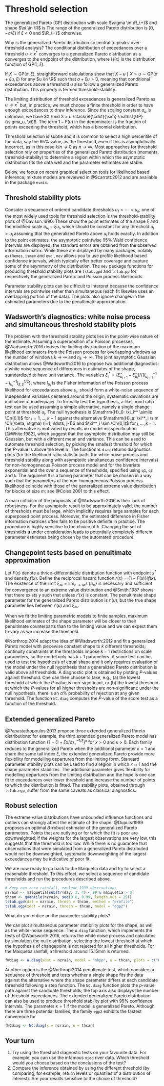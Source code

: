 # Threshold selection

The generalized Pareto (GP) distribution with scale $\sigma \in \R_{+}$ and shape $\xi \in \R$ is 
 \begin{align*}
  G(x)  = \begin{cases}
1-\left\{1+\xi \left(\frac{x}{\sigma}\right)\right\}_{+}^{-1/\xi}, &  \xi \neq 0,
\\ 1-\exp \left(-{x}{\sigma}\right),&  \xi = 0.
\end{cases}
 \end{align*}
The range of the generalized Pareto distribution is $[0, -\sigma/\xi)$ if $\xi < 0$ and $\R_{+}$ otherwise. 

Why is the generalized Pareto distribution so central to peaks-over-threshold analysis? The conditional distribution of exceedances over a threshold $u < x^*$ converges to a generalized Pareto distribution as $u$ converges to the endpoint of the distribution,
\begin{align*}
\lim_{u \to x^*} \frac{1-F(xa_u+u)}{1-F(u)} = 1-H(x),
\end{align*}
where $H(x)$ is the distribution function of $\mathsf{GP}(1, \xi)$. 

If $X \sim \mathsf{GP}(\sigma, \xi)$, straightforward calculations show that $X-u \mid X>u \sim \mathsf{GP}(\sigma + \xi u, \xi)$ for any $u \in \R$ such that $\sigma+\xi u>0$, meaning that conditional exceedances above a threshold $u$ also follow a generalized Pareto distribution. This property is termed threshold-stability. 

The limiting distribution of threshold exceedances is generalized Pareto as $u \to x^*$ but, in practice, we must choose a finite threshold in order to have enough exceedances to draw inference.  Since the scaling constant $a_u$ is unknown, we have $X \mid X > u \stackrel{\cdot}{\sim} \mathsf{GP}(\sigma_u, \xi)$. The term $1-F(u)$ in the denominator is the fraction of points exceeding the threshold, which has a binomial distribution.

Threshold selection is subtle  and it is common to select a high percentile of the data, say the 
95\% value, as the threshold, even if this is asymptotically incorrect, as in this case $k/n \nrightarrow 0$ as $n \to \infty$. Most approaches for threshold selection rely on properties of the 
generalized Pareto distribution (moments, threshold-stability) to determine a region within which the asymptotic distribution fits the data well and the parameter estimates are stable. 

Below, we focus  on recent graphical selection tools for likelihood based inference; mixture models are reviewed in @Scarrott:2012 and are available in the package `evmix`.

## Threshold stability plots

Consider a sequence of ordered candidate thresholds $u_1 < \cdots < u_k$; one of the most widely used tools for threshold selection is the threshold-stability plots of @Davison:1990. These show the point estimates of the shape $\xi$ and the modified scale $\sigma_{u_i}-\xi u_i$, which should be constant for any threshold $u_{j} >u_i$ assuming that the generalized Pareto above $u_i$ holds exactly. In addition to the point estimates, the asymptotic pointwise 95\% Wald confidence intervals are displayed; the standard errors are obtained from the observed information matrix. While these are displayed by many packages, notably `extRemes`, `ismev` and `evd` , `mev` allows you to use profile likelihood based confidence intervals, which typically offer better coverage and capture some of the asymmetry of the distribution. The `mev` package functions for producing threshold stability plots are `tstab.gpd` and `tstab.pp` for respectively the generalized Pareto and Poisson process likelihoods.

Parameter stability plots can be difficult to interpret because the confidence intervals are pointwise rather than simultaneous (each fit likewise uses an overlapping portion of the data). The plots also ignore changes in the estimated parameters due to the penultimate approximation. 

## Wadsworth's diagnostics: white noise process and simultaneous threshold stability plots

The problem with the threshold stability plots lies in the point-wise nature of the estimate. Assuming a superposition of $k$ Poisson processes, @Wadsworth:2016 derives the limiting distribution of the maximum likelihood estimators from the Poisson process for overlapping windows as the number of windows $k \to \infty$ and $n_k \to \infty$.  The joint asymptotic Gaussian distribution allows @Wadsworth:2016 to propose two additional diagnostics: a white noise sequence of differences in estimates of the shape, standardized to have unit variance. The variables $\xi^*_i=(\hat{\xi}_{u_{i+1}}-\hat{\xi}_{u_i})/\{(I^{-1}_{u_{i+1}}-I^{-1}_{u_{i}})_{\xi,\xi}^{1/2}\}$, where $I_{u_{i}}$ is the Fisher information of the Poisson process likelihood for exceedances above $u_i$, should form a white-noise sequence of independent variables centered around the origin; systematic deviations are indicative of inadequacy. To formally test the hypothesis, a likelihood ratio test can be used assuming a simple alternative, namely a single change point at threshold $u_j$. The null hypothesis is $\mathrm{H}_0: \xi_i^* \simiid \Cn(0,1)$ for $i=1, \ldots, k-1$  against the alternative  $\mathrm{H}_a: \xi^*_i \sim \Cn(\beta, \sigma) (i=1, \ldots, j-1)$ and $\xi^*_i \sim \Cn(0,1)$ for $j, \ldots, k-1$. This alternative is motivated by results on model misspecification [@White:1982], which suggest that the asymptotic distribution may still be Gaussian, but with a different mean and variance. This can be used to automate threshold selection, by picking the smallest threshold for which the $P$-value is above the level $\alpha$. The function `W.diag` returns diagnostics plots (for the likelihood ratio statistic path, the white noise process and threshold stability along with asymptotic simultaneous confidence intervals) for non-homogeneous Poisson process model and for the bivariate exponential and the  over a sequence of thresholds, specified using `q1`, `q2` and `k`. The argument `M` is a tuning parameter that can be chosen in a way such that the parameters of the non-homogeneous Poisson process likelihood coincide with those of the generalized extreme value distribution for blocks of size $m$; see @Coles:2001 to this effect. 

A main criticism of the proposals of @Wadsworth:2016 is their lack of robustness. For the asymptotic result to be approximately valid,  the number of thresholds must be large, which implicitly requires large samples for each superposed point process. Moreover, the estimated difference in Fisher information matrices often fails to be positive definite in practice. The procedure is highly sensitive to the choice of $k$. Changing the set of thresholds $\boldsymbol{u}$ under consideration leads to potentially completely different parameter estimates being chosen by the automated procedure.  


## Changepoint tests based on penultimate approximation

Let $F(x)$ denote a thrice-differentiable distribution function with endpoint $x^*$ and density $f(x)$. Define the reciprocal hazard function  $r(x) = \{1-F(x)\}/f(x)$. 
The existence of the limit $\xi_{\infty} = \lim_{n \to \infty} s'\{b_n\}$ is  necessary and sufficient for convergence to an extreme value distribution and @Smith:1987 shows that there exists $y$ such that
\begin{align*}
 \frac{1-F\{u+xr(u)\}}{1-F(u)} = \left\{1+xr'(y)\right\}_{+}^{-1/r'(y)}, \qquad u < y < u+xr(u),
\end{align*}
unless $r'(x)$ is constant. The penultimate shape parameter for the generalized Pareto distribution is $r'(u)$, but the true shape parameter lies between $r'(u)$ and $\xi_{\infty}$.

When we fit the limiting parametric models to finite samples, maximum likelihood estimates of the shape parameter will be closer to their penultimate counterparts than to the limiting value and we can expect them to vary as we increase the threshold.

@Northrop:2014 adapt the idea of @Wadsworth:2012 and fit a generalized Pareto model with piecewise constant shape to $k$ different thresholds; continuity constraints at the thresholds impose $k-1$ restrictions on scale parameters, so  the model only has $k+1$ parameters. A score test can be used to test the hypothesis of equal shape and it only requires evaluation of the model under the null hypothesis that a generalized Pareto distribution is valid above all thresholds. A diagnostic plot is obtained by plotting $P$-values against threshold. One can then choose to take, e.g., (a) the lowest threshold at which the $P$-value is non-significant, or (b) the lowest threshold at which the $P$-values for all higher thresholds are non-significant: under the null hypothesis, there is an $\alpha\%$ probability of rejection at any given threshold. The function `NC.diag` computes the $P$-value of the score test as a function of the threshold.


## Extended generalized Pareto

@Papastathopoulos:2013 propose three extended generalized Pareto distributions: for example, the third extended generalized Pareto model has distribution function $\{1-(1+\xi x/\sigma)^{-1/\xi}_{+}\}^{\kappa}$ for $x >0$ and $\kappa > 0$. Each family reduces to the generalized Pareto when the additional parameter $\kappa=1$ and share the same tail index $\xi$, the extended generalized Pareto provide more flexibility for modelling departures from the limiting form. Standard parameter stability plots  can be used to find a region in which $\kappa \approx 1$ and the shape parameter stabilizes. The additional parameter gives flexibility for modelling departures from the limiting distribution and the hope is one can fit to exceedances over lower threshold and increase the number of points to which the distribution is fitted. The stability plots, obtained through `tstab.egp`, suffer from the same caveats as classical diagnostics.

## Robust selection 

The extreme value distributions have unbounded influence functions and outliers can strongly affect the estimate of the shape. @Dupuis:1999 proposes an optimal $B$-robust estimator of the generalized Pareto parameters. Points that are outlying or for which the fit is poor are downweighted; if the weights for the largest observations are very low, this suggests that the threshold is too low. While there is no guarantee that observations that were simulated from a generalized Pareto distributed would not be downweighted, systematic downweighting of the largest exceedances may be indicative of poor fit. 


We are now ready to go back to the Maiquetia data and try to select a reasonable threshold. To this effect, we select a sequence of candidate thresholds and run the procedures described above. 

```r
# Keep non-zero rainfall, exclude 1999 observations
nzrain <- maiquetia[substr(day, 3, 4) < 99 & maiquetia > 0]
thcan <- quantile(nzrain, seq(0.8, 0.99, length.out = 25))
tstab.gpd(dat = nzrain, thresh = thcan, method = "profile")
tstab.egp(xdat = nzrain, thresh = thcan, model = "egp2")
```

What do you notice on the parameter stability plots? 

We can plot simultaneous parameter statibility plots for the shape, as well as the white-noise sequence. The `W.diag` function, which implements the tests of @Wadsworth:2016, returns the white noise process and calculates by simulation the null distribution, selecting the lowest threshold at which the hypothesis of changepoint is not rejected for all higher thresholds. For the Maiquetia rainfall, a threshold around 15.15mm is returned.

```r
fWdiag <- W.diag(xdat = nzrain, model = "nhpp", u = thcan, plots = c("WN", "PS"))
```

Another option is the @Northrop:2014 penultimate test, which considers a sequence of threshold and tests whether a single shape fits the data against the alternative where the shape parameter differs at each candidate threshold following a step function. The `NC.diag` function plots the $p$-value path against the candidate thresholds; the top axis also displays the number of threshold exceedances. The extended generalized Pareto distribution can also be used to produce threshold stability plot with 95% confidence intervals. The parameter $\kappa=1$ if the model is generalized Pareto. Although there are three potential families, the family `egp2` exhibits the fastest converence for

```r
fNCdiag <- NC.diag(x = nzrain, u = thcan)
```

## Your turn

1. Try using the threshold diagnostic tests on your favourite data. For example, you can use the infamous `nidd` river data. Which threshold would you choose based on the conclusions of the test?
2. Compare the inference obtained by using the different threshold (by comparing, for example, return levels or quantiles of a distribution of interest). Are your results sensitive to the choice of threshold?
